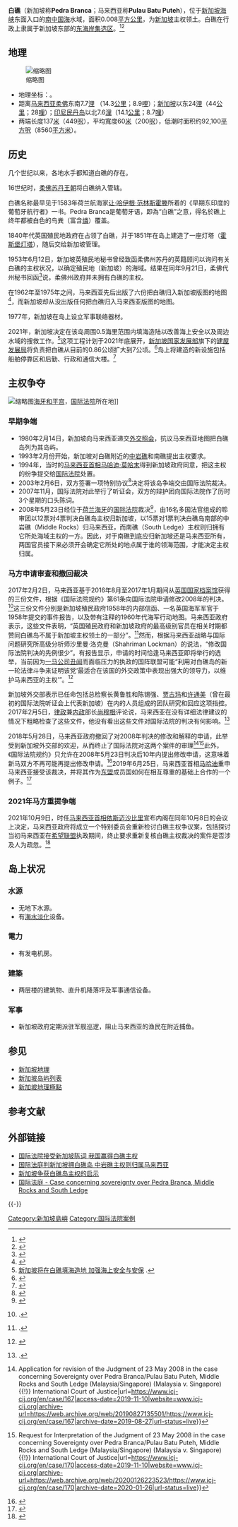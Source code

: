 {{Infobox settlement
| name                            = 白礁<br><small>Pedra Branca<small>
| official_name                   = 
| nickname                        = 
| image_skyline                   = Pedra Branca and Horsburgh Lighthouse.jpg
| image_caption                   = 白礁上的霍斯堡灯塔
| imagesize                       = 300px
| image_blank_emblem              = 
| blank_emblem_type               = 
| blank_emblem_size               = 
| image_map                       = {{maplink|frame=y|plain=yes|frame-align=center|frame-lat=1.330272|frame-long=104.405883|zoom=13|type=line|stroke-color=#000|stroke-width=1 <!-- point|coord={{coord|1.330272|104.405883}} -->}}
| map_caption                     = 白礁在新加坡的位置
| coordinates                     = {{Coord|01|19|49|N|104|24|21|E|display=inline,title|}}
| settlement_type                 = [[新加坡島嶼列表|新加坡共和国的島嶼]]
| subdivision_type                = 国家
| subdivision_name                = {{SIN}}
----
| subdivision_type1               = 社区发展理事会
| subdivision_name1               = * [[东南社区发展理事会|东南社区发展理事会]]
| subdivision_type2               = 市镇理事会
| subdivision_name2               = *东海岸－凤山市镇理事会
| subdivision_type3               = 选区
| subdivision_name3               = *[[东海岸集选区|东海岸集选区]]
| blank_name_sec1                 = 
| blank_info_sec1                 = 
| blank3_name_sec1                = 
| blank3_info_sec1                = 
| area_total_km2                  = 0.008
}}

'''白礁'''（新加坡称'''Pedra Branca'''；马来西亚称'''Pulau Batu Puteh'''），位于[[新加坡海峡|新加坡海峡]]东面入口的[[南中国海|南中国海]]水域，面积0.008[[平方公里|平方公里]]，为[[新加坡|新加坡]]主权领土。白礁在行政上隶属于新加坡东部的[[东海岸集选区|东海岸集选区]]。<ref>{{Cite web|title=Pedra Branca island now part of East Coast GRC|url=https://mothership.sg/2019/02/pedra-branca-east-coast-grc/|accessdate=2021-03-03|author=Belmont Lay|date=2019-02-01|publisher=Mothership SG|language=英语|archive-date=2020-07-15|archive-url=https://web.archive.org/web/20200715114552/https://mothership.sg/2019/02/pedra-branca-east-coast-grc/|dead-url=no}}</ref><ref>{{cite web|title=Registers of electors to be updated, Pedra Branca included under East Coast electoral division|url=https://www.straitstimes.com/politics/registers-of-electors-to-be-updated-pedra-branca-included-under-east-coast-electoral|date=2019-02-01|last1=Lai|first1=Linette|website=[[海峡时报|海峡时报]] The Straits Times|access-date=2019-11-14|archive-date=2020-11-07|archive-url=https://web.archive.org/web/20201107234136/https://www.straitstimes.com/politics/registers-of-electors-to-be-updated-pedra-branca-included-under-east-coast-electoral|dead-url=no}}</ref>

== 地理 ==
[[File:Pedra_Branca_Map.svg|缩略图]]
*地理坐标：{{coord|1|19|48|N|104|24|27|E|display=inline}}。
*距离[[馬來西亞|马来西亚]][[柔佛|柔佛]]东南7.7[[浬|浬]] （14.3[[公里|公里]]；8.9[[哩|哩]]）；[[新加坡|新加坡]]以东24[[浬|浬]]（44[[公里|公里]]；28[[哩|哩]]）；[[印尼|印尼]][[民丹島|民丹岛]]以北7.6[[浬|浬]]（14.1[[公里|公里]]；8.7[[哩|哩]]）
*两端长度137[[米_(單位)|米]]（449[[呎|呎]]），平均寬度60[[米_(單位)|米]]（200[[呎|呎]]），低潮时面积约92,100[[平方呎|平方呎]]（8560[[平方米|平方米]]）。

== 历史 ==
几个世纪以来，各地水手都知道白礁的存在。

16世纪时，[[柔佛苏丹王朝|柔佛苏丹王朝]]将白礁纳入管辖。

白礁名称最早见于1583年荷兰航海家[[让·哈伊根·范林斯霍滕|让·哈伊根·范林斯霍滕]]所着的《早期东印度的葡萄牙航行者》一书。Pedra Branca是葡萄牙语，即為“白礁”之意，得名於礁上终年都被白色的鸟粪（富含[[磷|燐]]）覆盖。

1840年代英国殖民地政府在占领了白礁，并于1851年在岛上建造了一座灯塔（[[霍斯堡灯塔|霍斯堡灯塔]]），随后交给新加坡管理。

1953年6月12日，新加坡英殖民地秘书曾经致函柔佛州苏丹的英籍顾问以询问有关白礁的主权状况，以确定殖民地（新加坡）的海域。结果在同年9月21日，柔佛代州秘书回函<ref>{{tsl|en|Image:Pulau batu puteh letter.jpg|柔佛代州秘书的回函}}</ref>说，柔佛州政府并未拥有白礁的主权。

在1962年至1975年之间，马来西亚先后出版了六份把白礁归入新加坡版图的地图<ref>{{Cite web |url=http://www.mfa.gov.sg/pedrabranca/multimediagallery/1962map(SingaporeMemorial).html |title=1962年马来亚联邦PENGERANG地区的地图 |access-date=2008-11-04 |archive-date=2009-07-25 |archive-url=https://web.archive.org/web/20090725133635/http://www.mfa.gov.sg/pedrabranca/multimediagallery/1962map(SingaporeMemorial).html |dead-url=no }}</ref>，而新加坡却从没出版任何把白礁归入马来西亚版图的地图。

1977年，新加坡在岛上设立军事联络器材。

2021年，新加坡决定在该岛周围0.5海里范围内填海造陆以改善海上安全以及周边水域的搜救工作。<ref>[https://www.zaobao.com.sg/realtime/singapore/story20210705-1165162 新加坡将在白礁填海造地 加强海上安全与安保] {{Wayback|url=https://www.zaobao.com.sg/realtime/singapore/story20210705-1165162 |date=20210711103217 }}.</ref>这项工程计划于2021年底展开，[[新加坡国家发展部|新加坡国家发展部]]旗下的[[新加坡建屋发展局|建屋发展局]]将负责把白礁从目前的0.86公顷扩大到7公顷。<ref>{{cite news |last1=Tan |first1=Audrey |title=Development works at Pedra Branca, including land reclamation, to begin later this year: MND |url=https://www.straitstimes.com/singapore/development-works-at-pedra-branca-including-land-reclamation-to-begin-later-this-year-mnd |access-date=2021-07-05 |work=The Straits Times |date=2021-07-05 |archive-date=2021-11-10 |archive-url=https://web.archive.org/web/20211110033143/https://www.straitstimes.com/singapore/development-works-at-pedra-branca-including-land-reclamation-to-begin-later-this-year-mnd |dead-url=no }}</ref>岛上将建造的新设施包括船舶停靠区和后勤、行政和通信大楼。<ref>{{cite news |last1=Cheng |first1=Kenneth |title=Singapore to reclaim land around Pedra Branca to build facilities to improve maritime safety and security |url=https://www.todayonline.com/singapore/singapore-reclaim-land-around-pedra-branca-build-facilities-improve-search-and-rescue |access-date=2021-07-05 |work=Today |date=2021-07-05 |archive-date=2021-07-09 |archive-url=https://web.archive.org/web/20210709183405/https://www.todayonline.com/singapore/singapore-reclaim-land-around-pedra-branca-build-facilities-improve-search-and-rescue |dead-url=no }}</ref>

== 主权争夺 ==
[[File:International_Court_of_Justice.jpg|缩略图]][[和平宫|海牙和平宫]]，[[国际法院|国际法院]]所在地]]

=== 早期争端 ===
*1980年2月14日，新加坡向马来西亚递交[[外交照会|外交照会]]，抗议马来西亚地图把白礁岛列为其岛屿。
*1993年2月份开始，新加坡对白礁附近的[[中岩礁|中岩礁]]和南礁提出主权要求。
*1994年，当时的[[马来西亚首相|马来西亚首相]][[马哈迪|马哈迪·莫哈末]]得到新加坡政府同意，把这主权的纷争提交给[[国际法院|国际法院]]处置。
*2003年2月6日，双方签署一项特别协议<ref>{{Cite web |url=http://news3.xinhuanet.com/ziliao/2003-01/24/content_705061.htm |title=白礁特别协定内容 |access-date=2008-11-04 |archive-date=2016-03-05 |archive-url=https://web.archive.org/web/20160305013610/http://news3.xinhuanet.com/ziliao/2003-01/24/content_705061.htm |dead-url=no }}</ref>决定将该岛争端交由国际法院裁决。
*2007年11月，国际法院对此举行了听证会，双方的辩护团向国际法院作了历时3个星期的口头陈词。
*2008年5月23日经位于[[荷兰|荷兰]][[海牙|海牙]]的[[国际法院|国际法院]]裁决<ref>{{Cite web |url=http://www.icj-cij.org/docket/files/130/14490.pdf |title=海牙国际法庭裁决摘要 |access-date=2008-11-04 |archive-date=2016-04-05 |archive-url=https://web.archive.org/web/20160405032620/http://www.icj-cij.org/docket/files/130/14490.pdf |dead-url=no }}</ref>，由16名多国法官组成的聆审团以12票对4票判决白礁岛主权归新加坡，以15票对1票判决白礁岛南部的中岩礁（Middle Rocks）归马来西亚，而南礁（South Ledge）主权则归拥有它所处海域主权的一方。因此，对于南礁到底应归新加坡还是马来西亚所有，两国官员接下来必须开会确定它所处的地点属于谁的领海范围，才能决定主权归属。

=== 马方申请审查和撤回裁决 ===
2017年2月2日，马来西亚基于2016年8月至2017年1月期间从[[英國國家檔案館|英国国家档案馆]]获得的三份文件，根据《国际法院规约》第61条向国际法院申请修改2008年的判决。<ref>{{citation|title=Malaysia seeks revision of ICJ ruling on Pulau Batu Puteh|url=http://www.thestar.com.my/news/nation/2017/02/04/msia-seeks-revision-of-icj-ruling-on-pulau-batu-puteh/|archive-url=https://web.archive.org/web/20170207031530/http://www.thestar.com.my/news/nation/2017/02/04/msia-seeks-revision-of-icj-ruling-on-pulau-batu-puteh/|archive-date=2017-02-07|newspaper=[[w:The_Star_(Malaysia)|The Star]]|date=2017-02-04}}.</ref>这三份文件分别是新加坡殖民政府1958年的内部信函、一名英国海军军官于1958年提交的事件报告，以及带有注释的1960年代海军行动地图。马来西亚政府表示，这些文件表明，“英国殖民政府和新加坡政府的最高级别官员在相关时期都赞同白礁岛不属于新加坡主权领土的一部分”。<ref>{{citation|title=Malaysia cites 3 British documents from 1950s and 1960s in Pedra Branca challenge|url=http://www.todayonline.com/singapore/malaysia-cites-3-british-documents-1950s-and-1960s-pedra-branca-challenge|archive-url=https://web.archive.org/web/20170204030215/http://www.todayonline.com/singapore/malaysia-cites-3-british-documents-1950s-and-1960s-pedra-branca-challenge|archive-date=2017-02-04|newspaper=今日报 Today|date=2017-02-04}}.</ref>然而，根据马来西亚战略与国际问题研究所高级分析师沙里曼·洛克曼（Shahriman Lockman）的说法，“修改国际法院判决的先例很少”。有报告显示，申请的时间恰逢马来西亚即将举行的选举，当前因为[[一个马来西亚发展有限公司丑闻|一马公司丑闻]]而面临压力的执政的国阵联盟可能“利用对白礁岛的新一轮法律斗争来证明该党‘最适合在该国的外交政策中表现出强大的领导力，以维护马来西亚的主权’”。<ref>{{Cite news|url=https://www.scmp.com/week-asia/politics/article/2069945/why-malaysia-and-singapore-are-fighting-over-rock|title=Why Malaysia is fighting Singapore over a rock|last=Jaipragas|first=Bhavan|date=2017-02-11|work=[[南华早报|南华早报]] South China Morning Post|access-date=2019-05-25|archive-date=2019-05-25|archive-url=https://web.archive.org/web/20190525200020/https://www.scmp.com/week-asia/politics/article/2069945/why-malaysia-and-singapore-are-fighting-over-rock|url-status=live}}</ref>

新加坡外交部表示已任命包括总检察长黄鲁胜和陈锡强、[[贾古玛|贾古玛]]和[[許通美|许通美]]（曾在最初的国际法院听证会上代表新加坡）在内的人员组成的团队研究和回应这项指控。2017年2月5日，[[新加坡律政部|律政]]兼[[內政部_(新加坡)|内政]]部长[[尚穆根|尚穆根]]评论说，马来西亚在没有详细法律建议的情况下粗略检查了这些文件，他没有看出这些文件对国际法院的判决有何影响。<ref>{{citation|title=Not clear how 'new facts' will impact Pedra Branca ruling: Shanmugam|url=http://www.todayonline.com/singapore/not-clear-how-new-facts-will-impact-pedra-branca-ruling-shanmugam|archive-url=https://web.archive.org/web/20170205212616/http://www.todayonline.com/singapore/not-clear-how-new-facts-will-impact-pedra-branca-ruling-shanmugam|archive-date=2017-02-05|newspaper=今日报 Today|date=2017-02-06}}.</ref>

2018年5月28日，马来西亚政府撤回了对2008年判决的修改和解释的申请，此举受到新加坡外交部的欢迎，从而终止了国际法院对这两个案件的审理<ref>{{Cite web|title=Latest developments {{!}} Application for revision of the Judgment of 23 May 2008 in the case concerning Sovereignty over Pedra Branca/Pulau Batu Puteh, Middle Rocks and South Ledge (Malaysia/Singapore) (Malaysia v. Singapore) {{!}} International Court of Justice|url=https://www.icj-cij.org/en/case/167|access-date=2019-11-10|website=www.icj-cij.org|archive-url=https://web.archive.org/web/20190827135501/https://www.icj-cij.org/en/case/167|archive-date=2019-08-27|url-status=live}}</ref><ref>{{Cite web|title=Latest developments {{!}} Request for Interpretation of the Judgment of 23 May 2008 in the case concerning Sovereignty over Pedra Branca/Pulau Batu Puteh, Middle Rocks and South Ledge (Malaysia/Singapore) (Malaysia v. Singapore) {{!}} International Court of Justice|url=https://www.icj-cij.org/en/case/170|access-date=2019-11-10|website=www.icj-cij.org|archive-url=https://web.archive.org/web/20200126223523/https://www.icj-cij.org/en/case/170|archive-date=2020-01-26|url-status=live}}</ref>此外，《国际法院规约》只允许在2008年5月23日判决后10年内提出修改申请，这意味着新马双方不再可能再提出修改申请。<ref>{{Cite news|url=https://www.straitstimes.com/politics/malaysia-withdraws-pedra-branca-case-singapore-happy-to-agree-says-vivian-balakrishnan|title=Malaysia withdraws Pedra Branca case; Singapore 'happy to agree', says Vivian Balakrishnan|last=Royston|first=Sim|date=2018-05-30|website=[[海峡时报|海峡时报]] The Straits Times|language=en|access-date=2019-05-25|archive-date=2018-07-04|archive-url=https://web.archive.org/web/20180704093925/https://www.straitstimes.com/politics/malaysia-withdraws-pedra-branca-case-singapore-happy-to-agree-says-vivian-balakrishnan|url-status=live}}</ref>2019年6月25日，马来西亚首相[[马哈迪·莫哈末|马哈迪]]重申马来西亚接受该裁决，并将其作为[[东南亚国家联盟|东盟]]成员国如何在相互尊重的基础上合作的一个例子。<ref>{{Cite web|title=Malaysia accepts international court ruling on Pedra Branca, says PM Mahathir|url=https://www.channelnewsasia.com/news/asia/malaysia-accepts-international-court-ruling-on-pedra-branca-says-11659592|access-date=2019-11-10|website=[[亚洲新闻台|亚洲新闻台]] CNA|language=en|archive-url=https://web.archive.org/web/20191110093145/https://www.channelnewsasia.com/news/asia/malaysia-accepts-international-court-ruling-on-pedra-branca-says-11659592|archive-date=10 November 2019|url-status=live}}</ref>

=== 2021年马方重提争端 ===
2021年10月9日，时任[[马来西亚首相|马来西亚首相]][[依斯迈沙比里|依斯迈沙比里]]宣布内阁在同年10月8日的会议上决定，马来西亚政府将成立一个特别委员会重新检讨白礁主权争议案，包括探讨当初马来西亚在[[希望聯盟|希望联盟]]执政期间，终止要求重新复核白礁主权裁决的案件是否涉及人为疏忽。<ref>{{Cite web|title=马政府将成立特别委员会 重新检讨白礁主权争议案|url=https://www.zaobao.com.sg/news/sea/story20211010-1201850|access-date=2021-10-10|date=2021-10-10|publisher=[[联合早报|联合早报]]|language=zh-sg|archive-url=https://web.archive.org/web/20211009234804/https://www.zaobao.com.sg/news/sea/story20211010-1201850|archive-date=2021-10-10}}</ref>
== 岛上状况 ==
=== 水源 ===
*无地下水源。
*有[[海水淡化|海水淡化]]设备。

=== 電力 ===
* 有发电机房。

=== 建築 ===
* 两层楼的建筑物、直升机降落坪及军事通信设备。

=== 军事 ===
* 新加坡政府定期派驻军舰巡逻，阻止马来西亚的渔民在附近捕鱼。

== 参见 ==

* [[新加坡地理|新加坡地理]]
* [[新加坡島嶼列表|新加坡岛屿列表]]
* [[新加坡地理極點|新加坡地理極點]]

== 参考文献 ==
{{Reflist|2}}

== 外部链接 ==
*[https://web.archive.org/web/20080526031919/http://realtime.zaobao.com/2008/05/080523_40.shtml 国际法院接受新加坡陈词 我国赢得白礁主权]
*[http://www.malaysiakini.com/news/83347 国际法庭判新加坡拥白礁岛 中岩礁主权则归属马来西亚] {{Wayback|url=http://www.malaysiakini.com/news/83347 |date=20210108235804 }}
*[http://www.xinmin.cn/ppzq/zkgcj/2008/05/29/1174196.html 新加坡争获白礁岛主权的启示] {{Wayback|url=http://www.xinmin.cn/ppzq/zkgcj/2008/05/29/1174196.html |date=20180916203509 }}
*[https://web.archive.org/web/20071107155010/http://www.mfa.gov.sg/pedraBranca/ 国际法庭 - Case concerning sovereignty over Pedra Branca, Middle Rocks and South Ledge]

{{-}}
{{亚洲东南部领土争议}}

[[Category:新加坡島嶼|Category:新加坡島嶼]]
[[Category:国际法院案例|Category:国际法院案例]]